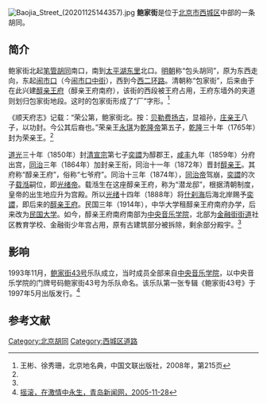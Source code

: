 {{Coord|39.901475|116.3546|type:landmark_region:CN-11_source:GoogleMaps|display=title}}
[[File:Baojia_Street_(20201125144357).jpg|thumb]]
'''鲍家街'''是位于[[北京市|北京市]][[西城区|西城区]]中部的一条胡同。

==简介==
鲍家街北起[[笔管胡同|笔管胡同]]南口，南到[[太平湖东里|太平湖东里]]北口。[[明朝|明朝]]称“包头胡同”，原为东西走向，东起[[闹市口|闹市口]]（今[[闹市口中街|闹市口中街]]），西到今[[北京二环路|西二环路]]。清朝称“包家街”，后来由于在此兴建[[醇亲王府南府|醇亲王府]]（醇亲王府南府），该街的西段被王府占用，王府东墙外的夹道则划归包家街地段。这时的包家街形成了“厂”字形。<ref name=bjdmd>王彬、徐秀珊，北京地名典，中国文联出版社，2008年，第215页</ref>

《顺天府志》记载：“荣公第，鲍家街北。按：[[贝勒|贝勒]][[费扬古|费扬古]]，显祖孙，[[庄亲王|庄亲王]]八子，以功封。今公其后裔也。”荣亲王[[永琪|永琪]]为[[乾隆帝|乾隆帝]]第五子，[[乾隆|乾隆]]三十年（1765年）封为荣亲王。<ref name=bjdmd/>

[[道光|道光]]三十年（1850年）封[[清宣宗|清宣宗]]第七子[[奕譞|奕譞]]为醇郡王，[[咸丰|咸丰]]九年（1859年）分府出宫，[[同治|同治]]三年（1864年）加封亲王衔，同治十一年（1872年）晋封[[醇亲王|醇亲王]]。其府称“醇亲王府”，俗称“七爷府”。同治十三年（1874年），[[同治帝|同治帝]]驾崩，[[奕譞|奕譞]]的次子[[载湉|载湉]]嗣位，即[[光绪帝|光绪帝]]。载湉生在这座醇亲王府，称为“潜龙邸”，根据清朝制度，皇帝的出生地应升为宫殿。所以[[光绪|光绪]]十四年（1888年）将[[什刹海|什刹海]]后海北岸赐予[[奕譞|奕譞]]，即后来的[[醇亲王府|醇亲王府]]。民国三年（1914年），中华大学租醇亲王府南府办学，后来改为[[民国大学|民国大学]]。如今，醇亲王府南府南部为[[中央音乐学院|中央音乐学院]]，北部为[[金融街街道|金融街街道]]社区教育学校、金融街少年宫占用，原有古建筑部分被拆除，剩余部分殿宇。<ref name=bjdmd/>

== 影响 ==
1993年11月，[[鲍家街43号|鲍家街43号]]乐队成立，当时成员全部来自[[中央音乐学院|中央音乐学院]]，以中央音乐学院的门牌号码鲍家街43号为乐队命名。该乐队第一张专辑《鲍家街43号》于1997年5月出版发行。<ref>[http://www.qingdaonews.com/content/2005-11/28/content_5666466.htm 摇滚，在激情中永生，青岛新闻网，2005-11-28]</ref>

==参考文献==
{{reflist}}

[[Category:北京胡同|Category:北京胡同]]
[[Category:西城区道路|Category:西城区道路]]